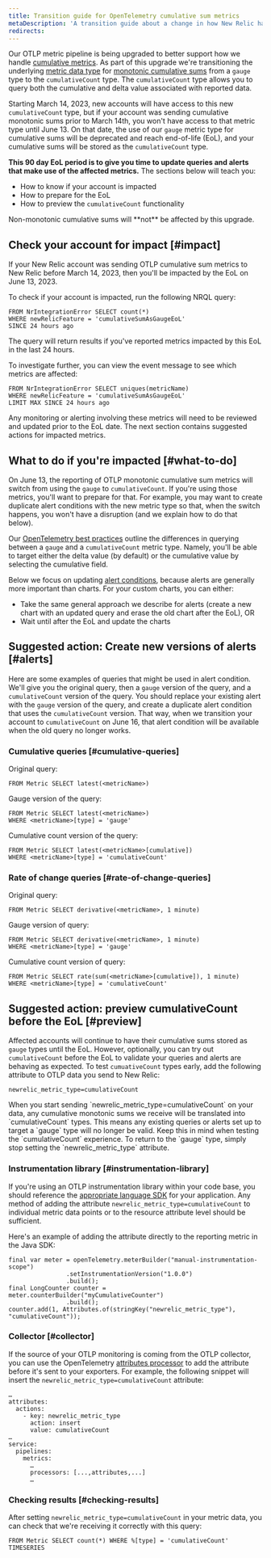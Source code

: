 ```yaml
---
title: Transition guide for OpenTelemetry cumulative sum metrics
metaDescription: 'A transition guide about a change in how New Relic handles OpenTelemetry cumulative sum metrics, and how to update your queries and alerts for that change.'
redirects: 
---
```


Our OTLP metric pipeline is being upgraded to better support how we handle [cumulative metrics](/docs/data-apis/understand-data/metric-data/cumulative-metrics). As part of this upgrade we're transitioning the underlying [metric data type](/docs/data-apis/understand-data/metric-data/metric-data-type/#metric-types) for [monotonic cumulative sums](https://opentelemetry.io/docs/reference/specification/metrics/data-model/#sums) from a `gauge` type to the `cumulativeCount` type. The `cumulativeCount` type allows you to query both the cumulative and delta value associated with reported data. 

Starting March 14, 2023, new accounts will have access to this new `cumulativeCount` type, but if your account was sending cumulative monotonic sums prior to March 14th, you won't have access to that metric type until June 13. On that date, the use of our `gauge` metric type for cumulative sums will be deprecated and reach end-of-life (EoL), and your cumulative sums will be stored as the `cumulativeCount` type. 

**This 90 day EoL period is to give you time to update queries and alerts that make use of the affected metrics.** The sections below will teach you: 

* How to know if your account is impacted
* How to prepare for the EoL
* How to preview the `cumulativeCount` functionality 

<Callout variant="important">
Non-monotonic cumulative sums will **not** be affected by this upgrade.
</Callout>

## Check your account for impact [#impact]

If your New Relic account was sending OTLP cumulative sum metrics to New Relic before March 14, 2023, then you'll be impacted by the EoL on June 13, 2023. 

To check if your account is impacted, run the following NRQL query:

```
FROM NrIntegrationError SELECT count(*) 
WHERE newRelicFeature = 'cumulativeSumAsGaugeEoL' 
SINCE 24 hours ago
```

The query will return results if you've reported metrics impacted by this EoL in the last 24 hours. 

To investigate further, you can view the event message to see which metrics are affected:

```
FROM NrIntegrationError SELECT uniques(metricName)
WHERE newRelicFeature = 'cumulativeSumAsGaugeEoL' 
LIMIT MAX SINCE 24 hours ago
```

Any monitoring or alerting involving these metrics will need to be reviewed and updated prior to the EoL date. The next section contains suggested actions for impacted metrics. 

## What to do if you're impacted [#what-to-do]

On June 13, the reporting of OTLP monotonic cumulative sum metrics will switch from using the `gauge` to `cumulativeCount`. If you're using those metrics, you'll want to prepare for that. For example, you may want to create duplicate alert conditions with the new metric type so that, when the switch happens, you won't have a disruption (and we explain how to do that below).

Our [OpenTelemetry best practices](/docs/more-integrations/open-source-telemetry-integrations/opentelemetry/best-practices/opentelemetry-best-practices-metrics#query) outline the differences in querying between a `gauge` and a `cumulativeCount` metric type. Namely, you'll be able to target either the delta value (by default) or the cumulative value by selecting the cumulative field. 

Below we focus on updating [alert conditions](/docs/alerts-applied-intelligence/new-relic-alerts/alert-conditions/create-nrql-alert-conditions), because alerts are generally more important than charts. For your custom charts, you can either:

* Take the same general approach we describe for alerts (create a new chart with an updated query and erase the old chart after the EoL), OR
* Wait until after the EoL and update the charts

## Suggested action: Create new versions of alerts [#alerts]

Here are some examples of queries that might be used in alert condition. We'll give you the original query, then a `gauge` version of the query, and a `cumulativeCount` version of the query. You should replace your existing alert with the `gauge` version of the query, and create a duplicate alert condition that uses the `cumulativeCount` version. That way, when we transition your account to `cumulativeCount` on June 16, that alert condition will be available when the old query no longer works. 

### Cumulative queries [#cumulative-queries]

Original query: 
```
FROM Metric SELECT latest(<metricName>)
```

Gauge version of the query:
``` 
FROM Metric SELECT latest(<metricName>) 
WHERE <metricName>[type] = 'gauge'
```

Cumulative count version of the query: 
```
FROM Metric SELECT latest(<metricName>[cumulative]) 
WHERE <metricName>[type] = 'cumulativeCount'
```

### Rate of change queries [#rate-of-change-queries]

Original query: 

```
FROM Metric SELECT derivative(<metricName>, 1 minute)
```

Gauge version of query:
``` 
FROM Metric SELECT derivative(<metricName>, 1 minute) 
WHERE <metricName>[type] = 'gauge'
```

Cumulative count version of query:

```
FROM Metric SELECT rate(sum(<metricName>[cumulative]), 1 minute) 
WHERE <metricName>[type] = 'cumulativeCount'
```

## Suggested action: preview cumulativeCount before the EoL [#preview]

Affected accounts will continue to have their cumulative sums stored as `gauge` types until the EoL. However, optionally, you can try out `cumulativeCount` before the EoL to validate your queries and alerts are behaving as expected. To test `cumuativeCount` types early, add the following attribute to OTLP data you send to New Relic:

```
newrelic_metric_type=cumulativeCount
```

<Callout variant="important">
When you start sending `newrelic_metric_type=cumulativeCount` on your data, any cumulative monotonic sums we receive will be translated into `cumulativeCount` types. This means any existing queries or alerts set up to target a `gauge` type will no longer be valid. Keep this in mind when testing the `cumulativeCount` experience. To return to the `gauge` type, simply stop setting the `newrelic_metric_type` attribute. 
</Callout>

### Instrumentation library [#instrumentation-library]

If you're using an OTLP instrumentation library within your code base, you should reference the [appropriate language SDK](/docs/more-integrations/open-source-telemetry-integrations/opentelemetry/get-started/opentelemetry-set-up-your-app/#instrument) for your application. Any method of adding the attribute `newrelic_metric_type=cumulativeCount` to individual metric data points or to the resource attribute level should be sufficient. 

Here's an example of adding the attribute directly to the reporting metric in the Java SDK:

```
final var meter = openTelemetry.meterBuilder("manual-instrumentation-scope")
                .setInstrumentationVersion("1.0.0")
                .build();
final LongCounter counter = meter.counterBuilder("myCumulativeCounter")
                .build();
counter.add(1, Attributes.of(stringKey("newrelic_metric_type"), "cumulativeCount"));
```

### Collector [#collector]

If the source of your OTLP monitoring is coming from the OTLP collector, you can use the OpenTelemetry [attributes processor](https://github.com/open-telemetry/opentelemetry-collector-contrib/blob/main/processor/attributesprocessor/README.md) to add the attribute before it's sent to your exporters. For example, the following snippet will insert the `newrelic_metric_type=cumulativeCount` attribute:

```
…
attributes:
  actions:
    - key: newrelic_metric_type
      action: insert
      value: cumulativeCount
…
service:
  pipelines:
    metrics:
      …
      processors: [...,attributes,...]
      …
```

### Checking results [#checking-results]

After setting `newrelic_metric_type=cumulativeCount` in your metric data, you can check that we're receiving it correctly with this query:

```
FROM Metric SELECT count(*) WHERE %[type] = 'cumulativeCount' TIMESERIES
```